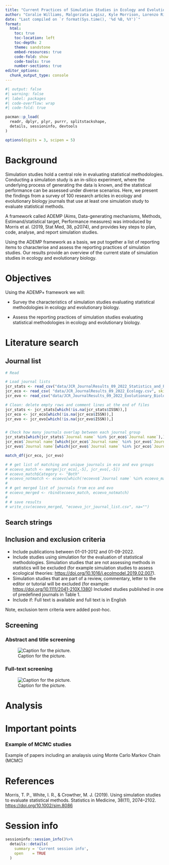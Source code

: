 ```yaml
---
title: "Current Practices of Simulation Studies in Ecology and Evolutionary Biology for Statistical Method Evaluation"
author: "Coralie Williams, Malgorzata Lagisz, Kyle Morrison, Lorenzo Ricolfi, Yefeng Yang, David Warton, and Shinichi Nakagawa"
date: "Last compiled on `r format(Sys.time(), '%d %B, %Y')`"
format:
  html:
    toc: true
    toc-location: left
    toc-depth: 2
    theme: sandstone
    embed-resources: true
    code-fold: show
    code-tools: true
    number-sections: true
editor_options: 
  chunk_output_type: console
---
```


```r
#| output: false
#| warning: false
#| label: packages
#| code-overflow: wrap
#| code-fold: true

pacman::p_load(
  readr, dplyr, plyr, purrr, splitstackshape,
  details, sessioninfo, devtools
)

options(digits = 3, scipen = 5)
```

# Background

Simulation studies hold a central role in evaluating statistical methodologies. Conducting a simulation study is an in-silico experiment, where the underlying process of generating the data is known, and the statistical performance can be assessed under diverse scenarios. Here, we present the findings from a survey of 100 research articles in ecology and evolutionary biology journals that use at least one simulation study to evaluate statistical methods.

A framework called ADEMP (Aims, Data-generating mechanisms, Methods, Estimand/statistical target, Performance measures) was introduced by Morris et al. (2019, Stat Med, 38, p2074), and provides key steps to plan, code, analyse, and report simulation studies.

Using the ADEMP framework as a basis, we put together a list of reporting items to characterise and assess the reporting practices of simulation studies. Our results provide an overview of the current state of simulation studies in ecology and evolutionary biology.

# Objectives

Using the ADEMP+ framework we will:

-   Survey the characteristics of simulation studies evaluating statistical methodologies in ecology and evolutionary biology.

-   Assess the reporting practices of simulation studies evaluating statistical methodologies in ecology and evolutionary biology.

# Literature search

## Journal list

```r

# Read

# Load journal lists
jcr_stats <- read_csv("data/JCR_JournalResults_09_2022_Statistics_and_Probability.csv", skip = 2)
jcr_eco <- read_csv( "data/JCR_JournalResults_09_2022_Ecology.csv", skip = 2)
jcr_evo <- read_csv("data/JCR_JournalResults_09_2022_Evolutionary_Biology.csv", skip = 2)

# Clean: delete empty rows and comment lines at the end of files
jcr_stats <- jcr_stats[which(!is.na(jcr_stats$ISSN)),]
jcr_eco <- jcr_eco[which(!is.na(jcr_eco$ISSN)),]
jcr_evo <- jcr_evo[which(!is.na(jcr_evo$ISSN)),]


# Check how many journals overlap between each journal group
jcr_stats[which(jcr_stats$`Journal name` %in% jcr_eco$`Journal name`),]
jcr_eco$`Journal name`[which(jcr_eco$`Journal name` %in% jcr_evo$`Journal name`)]
jcr_evo$`Journal name`[which(jcr_evo$`Journal name` %in% jcr_eco$`Journal name`)]

match_df(jcr_eco, jcr_evo)

# # get list of matching and unique journals in eco and evo groups
# ecoevo_match <- merge(jcr_eco[,-5], jcr_evo[,-5])
# ecoevo_match$Category <- "Both"
# ecoevo_notmatch <- ecoevo[which(!ecoevo$`Journal name` %in% ecoevo_match$`Journal name`),]
# 
# # get merged list of journals from eco and evo
# ecoevo_merged <- rbind(ecoevo_match, ecoevo_notmatch)
# 
# # save results
# write_csv(ecoevo_merged, "ecoevo_jcr_journal_list.csv", na="")

```

## Search strings

## Inclusion and exclusion criteria

-   Include publications between 01-01-2012 and 01-09-2022.
-   Include studies using simulation for the evaluation of statistical methodologies. Simulation studies that are not assessing methods in statistics will be excluded (for example simulation studies to assess ecological theories: <https://doi.org/10.1016/j.ecolmodel.2019.02.007>).
-   Simulation studies that are part of a review, commentary, letter to the editor or tutorial will be excluded (for example: <https://doi.org/10.1111/2041-210X.1380>) Included studies published in one of predefined journals in Table 1.
-   Include if: Full text is available and full text is in English

::: column-margin
Note, exclusion term criteria were added post-hoc.
:::

## Screening

### Abstract and title screening

![Caption for the picture.](data/img/abstractscreening.png)

### Full-text screening

![Caption for the picture.](data/img/fulltextscreening.png)

# Analysis

# Important points

### Example of MCMC studies

Example of papers including an analaysis using Monte Carlo Markov Chain (MCMC)

# References

Morris, T. P., White, I. R., & Crowther, M. J. (2019). Using simulation studies to evaluate statistical methods. Statistics in Medicine, 38(11), 2074--2102. <https://doi.org/10.1002/sim.8086>

# Session info

```r

sessioninfo::session_info()%>%
  details::details(
    summary = 'Current session info',
    open    = TRUE
  )

```
